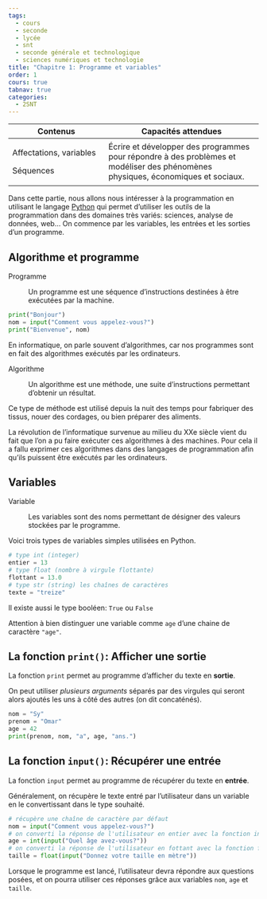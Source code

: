 ```yaml
---
tags:
  - cours
  - seconde
  - lycée
  - snt
  - seconde générale et technologique
  - sciences numériques et technologie
title: "Chapitre 1: Programme et variables"
order: 1
cours: true
tabnav: true
categories:
  - 2SNT
---
```


::: programme

+------------------------------------+---------------------------------------------------------+
| Contenus                           | Capacités attendues                                     |
+====================================+=========================================================+
| Affectations, variables            | Écrire et développer des programmes pour répondre à des |
|                                    | problèmes et modéliser des phénomènes physiques,        |
| Séquences                          | économiques et sociaux.                                 |
|                                    |                                                         |
+------------------------------------+---------------------------------------------------------+

:::


::: {.intro layout-ncol=2}

Dans cette partie, nous allons nous intéresser à la programmation en utilisant le langage
[Python](https://www.python.org/) qui permet d'utiliser les outils de la programmation dans des
domaines très variés: sciences, analyse de données, web...
On commence par les variables, les entrées et les sorties d'un programme.

<wc-wikimage title="Python-logo-notext.svg" caption="Le langage Python est un langage de haut niveau simple à apprendre."></wc-wikimage>
 

:::

## Algorithme et programme

Programme

:   Un programme est une séquence d'instructions destinées à être exécutées par la machine.

::: example

```python
print("Bonjour")
nom = input("Comment vous appelez-vous?")
print("Bienvenue", nom)
```

:::

::: {.plus titre="Algorithme et programme"}

En informatique, on parle souvent d'algorithmes, car nos programmes sont en fait des algorithmes
exécutés par les ordinateurs.

Algorithme

: Un algorithme est une méthode, une suite d'instructions permettant d'obtenir un résultat.

Ce type de méthode est utilisé depuis la nuit des temps pour fabriquer des tissus, nouer des
cordages, ou bien préparer des aliments.

La révolution de l'informatique survenue au milieu du XXe siècle vient du fait que l'on a pu faire
exécuter ces algorithmes à des machines. Pour cela il a fallu exprimer ces algorithmes dans des
langages de programmation afin qu'ils puissent être exécutés par les ordinateurs.

:::

## Variables

Variable

:   Les variables sont des noms permettant de désigner des valeurs stockées par le programme.

::: example

Voici trois types de variables simples utilisées en Python.

```python
# type int (integer)
entier = 13
# type float (nombre à virgule flottante)
flottant = 13.0
# type str (string) les chaînes de caractères
texte = "treize"
```

Il existe aussi le type booléen: `True` ou `False`
:::

::: callout-warning

Attention à bien distinguer une variable comme `age` d'une chaine de caractère `"age"`.

:::

## La fonction `print()`: Afficher une sortie

La fonction `print` permet au programme d'afficher du texte en **sortie**.

On peut utiliser _plusieurs arguments_ séparés par des virgules qui seront alors ajoutés les uns à
côté des autres (on dit concaténés).

::: example

```python
nom = "Sy"
prenom = "Omar"
age = 42
print(prenom, nom, "a", age, "ans.")
```


:::

## La fonction `input()`: Récupérer une entrée

La fonction `input` permet au programme de récupérer du texte en **entrée**.

Généralement, on récupère le texte entré par l'utilisateur dans un variable en le convertissant
dans le type souhaité.

::: example

```python
# récupère une chaîne de caractère par défaut
nom = input("Comment vous appelez-vous?")
# on converti la réponse de l'utilisateur en entier avec la fonction int
age = int(input("Quel âge avez-vous?"))
# on converti la réponse de l'utilisateur en fottant avec la fonction float
taille = float(input("Donnez votre taille en mètre"))
```

Lorsque le programme est lancé, l'utilisateur devra répondre aux questions posées, et on pourra
utiliser ces réponses grâce aux variables `nom`, `age` et `taille`.

::: 
